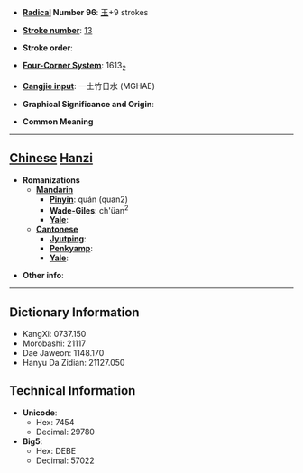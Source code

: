* '''[[Wiktionary:Chinese radical index| Radical]] Number 96''': [[Wiktionary:Chinese radical index 玉|玉]]+9 strokes

* '''[[Wiktionary:Chinese total strokes index|Stroke number]]''': [[Wiktionary:Chinese total strokes index 13|13]]

* '''Stroke order''': 

* '''[[Wiktionary:Chinese four corner index|Four-Corner System]]''': 1613<sub>2</sub>

* '''[[Wiktionary:Chinese Cangjie index|Cangjie input]]''': 一土竹日水 (MGHAE)

* '''Graphical Significance and Origin''': 

* '''Common Meaning'''

----

== [[Chinese]] [[Hanzi]] ==

* '''Romanizations'''
** '''[[Mandarin]]'''
*** '''[[Pinyin]]''': quán (quan2)
*** '''[[Wade-Giles]]''': ch'üan<sup>2</sup>
*** '''[[Yale]]''': 
** '''[[Cantonese]]'''
*** '''[[Jyutping]]''':
*** '''[[Penkyamp]]''': 
*** '''[[Yale]]''': 

* '''Other info''': 

----

== Dictionary Information ==

* KangXi: 0737.150
* Morobashi: 21117
* Dae Jaweon: 1148.170
* Hanyu Da Zidian: 21127.050

== Technical Information ==

* '''Unicode''':
** Hex: 7454
** Decimal: 29780
* '''Big5''':
** Hex: DEBE
** Decimal: 57022